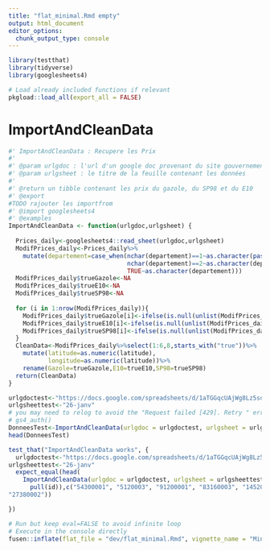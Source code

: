```yaml
---
title: "flat_minimal.Rmd empty"
output: html_document
editor_options: 
  chunk_output_type: console
---
```


```r
library(testthat)
library(tidyverse)
library(googlesheets4)
```

<!--
 You need to run the 'description' chunk in the '0-dev_history.Rmd' file before continuing your code there.
-->

```r
# Load already included functions if relevant
pkgload::load_all(export_all = FALSE)
```

# ImportAndCleanData

```r
#' ImportAndCleanData : Recupere les Prix
#'
#' @param urlgdoc : l'url d'un google doc provenant du site gouvernemental
#' @param urlgsheet : le titre de la feuille contenant les données
#'
#' @return un tibble contenant les prix du gazole, du SP98 et du E10
#' @export
#TODO rajouter les importfrom
#' @import googlesheets4
#' @examples
ImportAndCleanData <- function(urlgdoc,urlgsheet) {
  
  Prices_daily<-googlesheets4::read_sheet(urlgdoc,urlgsheet)
  ModifPrices_daily<-Prices_daily%>%
    mutate(departement=case_when(nchar(departement)==1~as.character(paste0("0",departement)),
                                 nchar(departement)==2~as.character(departement),
                                 TRUE~as.character(departement)))
  ModifPrices_daily$trueGazole<-NA
  ModifPrices_daily$trueE10<-NA
  ModifPrices_daily$trueSP98<-NA
  
  for (i in 1:nrow(ModifPrices_daily)){
    ModifPrices_daily$trueGazole[i]<-ifelse(is.null(unlist(ModifPrices_daily$Gazole[i])[[1]]),NA,unlist(ModifPrices_daily$Gazole[i])[[1]])
    ModifPrices_daily$trueE10[i]<-ifelse(is.null(unlist(ModifPrices_daily$E10[i])[[1]]),NA,unlist(ModifPrices_daily$E10[i])[[1]])
    ModifPrices_daily$trueSP98[i]<-ifelse(is.null(unlist(ModifPrices_daily$SP98[i])[[1]]),NA,unlist(ModifPrices_daily$SP98[i])[[1]])
  }
  CleanData<-ModifPrices_daily%>%select(1:6,8,starts_with("true"))%>%
    mutate(latitude=as.numeric(latitude),
           longitude=as.numeric(latitude))%>%
    rename(Gazole=trueGazole,E10=trueE10,SP98=trueSP98)
  return(CleanData)
}
```

```r
urlgdoctest<-"https://docs.google.com/spreadsheets/d/1aTGGqcUAjWg8Lz5sqQ5CzCEN7LbZdKGV_PdQC4YZ6Qw/edit?usp=sharing"
urlgsheettest<-"26-janv"
# you may need to relog to avoid the "Request failed [429]. Retry " error, so use
# gs4_auth() 
DonneesTest<-ImportAndCleanData(urlgdoc = urlgdoctest, urlgsheet = urlgsheettest)
head(DonneesTest)
```

```r
test_that("ImportAndCleanData works", {
  urlgdoctest<-"https://docs.google.com/spreadsheets/d/1aTGGqcUAjWg8Lz5sqQ5CzCEN7LbZdKGV_PdQC4YZ6Qw/edit?usp=sharing"
urlgsheettest<-"26-janv"
  expect_equal(head(
    ImportAndCleanData(urlgdoc = urlgdoctest, urlgsheet = urlgsheettest)%>%
      pull(id)),c("54300001", "5120003", "91200001", "83160003", "14520003", 
"27380002"))

})
```



```r
# Run but keep eval=FALSE to avoid infinite loop
# Execute in the console directly
fusen::inflate(flat_file = "dev/flat_minimal.Rmd", vignette_name = "Minimal")
```
